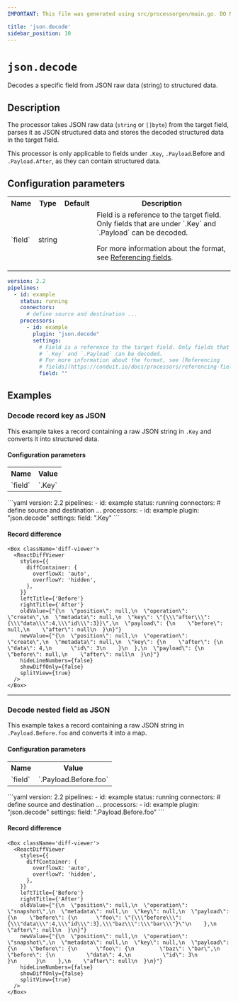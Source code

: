 ```yaml
---
IMPORTANT: This file was generated using src/processorgen/main.go. DO NOT EDIT.

title: 'json.decode'
sidebar_position: 10
---
```



# `json.decode`

Decodes a specific field from JSON raw data (string) to structured data.

## Description

The processor takes JSON raw data (`string` or `[]byte`)
from the target field, parses it as JSON structured data and stores the decoded
structured data in the target field.

This processor is only applicable to fields under `.Key`, `.Payload`.Before and
`.Payload.After`, as they can contain structured data.

## Configuration parameters

<Tabs groupId="config-params">
  <TabItem value="table" label="Table">
  <table class="no-margin-table">
      <tr>
        <th>Name</th>
        <th>Type</th>
        <th>Default</th>
        <th>Description</th>
      </tr>
      <tr>
        <td>`field`</td>
        <td>string</td>
        <td><Chip label="null" /></td>
        <td>
  Field is a reference to the target field. Only fields that are under
`.Key` and `.Payload` can be decoded.

For more information about the format, see [Referencing fields](https://conduit.io/docs/processors/referencing-fields).
        </td>
      </tr>
    </table>
  </TabItem>
  <TabItem value="yaml" label="YAML">
```yaml
version: 2.2
pipelines:
  - id: example
    status: running
    connectors:
      # define source and destination ...
    processors:
      - id: example
        plugin: "json.decode"
        settings:
          # Field is a reference to the target field. Only fields that are under
          # `.Key` and `.Payload` can be decoded.
          # For more information about the format, see [Referencing
          # fields](https://conduit.io/docs/processors/referencing-fields).
          field: ""
```
  </TabItem>
</Tabs>

## Examples

### Decode record key as JSON

This example takes a record containing a raw JSON string in
`.Key` and converts it into structured data.

#### Configuration parameters

<Tabs groupId="config-params">
  <TabItem value="table" label="Table">
  <table class="no-margin-table">
      <tr>
        <th>Name</th>
        <th>Value</th>
      </tr>
      <tr>
        <td>`field`</td>
        <td>`.Key`</td>
      </tr>
    </table>
  </TabItem>
  <TabItem value="yaml" label="YAML">
```yaml
version: 2.2
pipelines:
  - id: example
    status: running
    connectors:
      # define source and destination ...
    processors:
      - id: example
        plugin: "json.decode"
        settings:
          field: ".Key"
```
  </TabItem>
</Tabs>

#### Record difference

```mdx-code-block
<Box className='diff-viewer'>
  <ReactDiffViewer
    styles={{
      diffContainer: {
        overflowX: 'auto',
        overflowY: 'hidden',
      },
    }}
    leftTitle={'Before'}
    rightTitle={'After'}
    oldValue={"{\n  \"position\": null,\n  \"operation\": \"create\",\n  \"metadata\": null,\n  \"key\": \"{\\\"after\\\":{\\\"data\\\":4,\\\"id\\\":3}}\",\n  \"payload\": {\n    \"before\": null,\n    \"after\": null\n  }\n}"}
    newValue={"{\n  \"position\": null,\n  \"operation\": \"create\",\n  \"metadata\": null,\n  \"key\": {\n    \"after\": {\n      \"data\": 4,\n      \"id\": 3\n    }\n  },\n  \"payload\": {\n    \"before\": null,\n    \"after\": null\n  }\n}"}
    hideLineNumbers={false}
    showDiffOnly={false}
    splitView={true}
  />
</Box>
```

---

### Decode nested field as JSON

This example takes a record containing a raw JSON string in
`.Payload.Before.foo` and converts it into a map.

#### Configuration parameters

<Tabs groupId="config-params">
  <TabItem value="table" label="Table">
  <table class="no-margin-table">
      <tr>
        <th>Name</th>
        <th>Value</th>
      </tr>
      <tr>
        <td>`field`</td>
        <td>`.Payload.Before.foo`</td>
      </tr>
    </table>
  </TabItem>
  <TabItem value="yaml" label="YAML">
```yaml
version: 2.2
pipelines:
  - id: example
    status: running
    connectors:
      # define source and destination ...
    processors:
      - id: example
        plugin: "json.decode"
        settings:
          field: ".Payload.Before.foo"
```
  </TabItem>
</Tabs>

#### Record difference

```mdx-code-block
<Box className='diff-viewer'>
  <ReactDiffViewer
    styles={{
      diffContainer: {
        overflowX: 'auto',
        overflowY: 'hidden',
      },
    }}
    leftTitle={'Before'}
    rightTitle={'After'}
    oldValue={"{\n  \"position\": null,\n  \"operation\": \"snapshot\",\n  \"metadata\": null,\n  \"key\": null,\n  \"payload\": {\n    \"before\": {\n      \"foo\": \"{\\\"before\\\":{\\\"data\\\":4,\\\"id\\\":3},\\\"baz\\\":\\\"bar\\\"}\"\n    },\n    \"after\": null\n  }\n}"}
    newValue={"{\n  \"position\": null,\n  \"operation\": \"snapshot\",\n  \"metadata\": null,\n  \"key\": null,\n  \"payload\": {\n    \"before\": {\n      \"foo\": {\n        \"baz\": \"bar\",\n        \"before\": {\n          \"data\": 4,\n          \"id\": 3\n        }\n      }\n    },\n    \"after\": null\n  }\n}"}
    hideLineNumbers={false}
    showDiffOnly={false}
    splitView={true}
  />
</Box>
```

